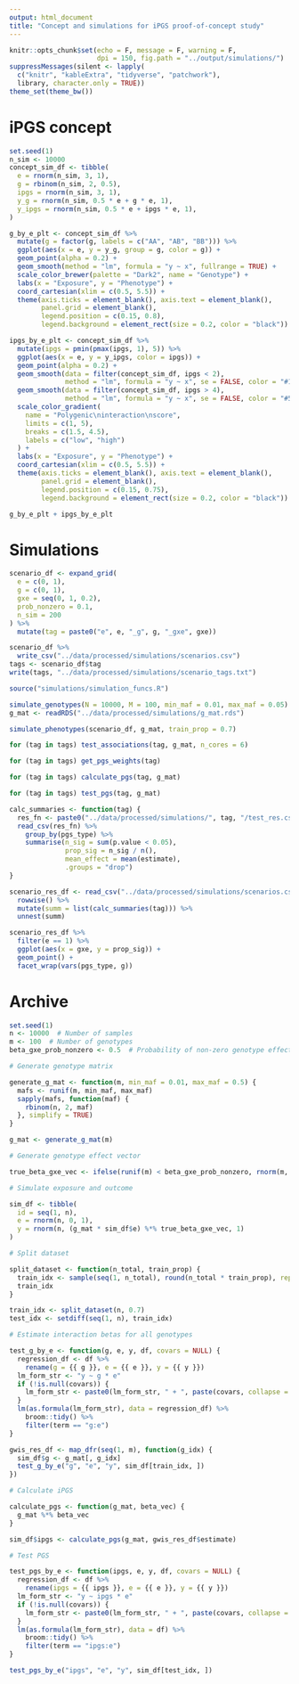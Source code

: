 ```yaml
---
output: html_document
title: "Concept and simulations for iPGS proof-of-concept study"
---
```


```r
knitr::opts_chunk$set(echo = F, message = F, warning = F, 
                      dpi = 150, fig.path = "../output/simulations/")
suppressMessages(silent <- lapply(
  c("knitr", "kableExtra", "tidyverse", "patchwork"), 
  library, character.only = TRUE))
theme_set(theme_bw())
```

# iPGS concept

```r
set.seed(1)
n_sim <- 10000
concept_sim_df <- tibble(
  e = rnorm(n_sim, 3, 1),
  g = rbinom(n_sim, 2, 0.5),
  ipgs = rnorm(n_sim, 3, 1),
  y_g = rnorm(n_sim, 0.5 * e + g * e, 1),
  y_ipgs = rnorm(n_sim, 0.5 * e + ipgs * e, 1),
)

g_by_e_plt <- concept_sim_df %>%
  mutate(g = factor(g, labels = c("AA", "AB", "BB"))) %>%
  ggplot(aes(x = e, y = y_g, group = g, color = g)) +
  geom_point(alpha = 0.2) +
  geom_smooth(method = "lm", formula = "y ~ x", fullrange = TRUE) +
  scale_color_brewer(palette = "Dark2", name = "Genotype") +
  labs(x = "Exposure", y = "Phenotype") +
  coord_cartesian(xlim = c(0.5, 5.5)) +
  theme(axis.ticks = element_blank(), axis.text = element_blank(),
        panel.grid = element_blank(),
        legend.position = c(0.15, 0.8), 
        legend.background = element_rect(size = 0.2, color = "black"))

ipgs_by_e_plt <- concept_sim_df %>%
  mutate(ipgs = pmin(pmax(ipgs, 1), 5)) %>%
  ggplot(aes(x = e, y = y_ipgs, color = ipgs)) +
  geom_point(alpha = 0.2) +
  geom_smooth(data = filter(concept_sim_df, ipgs < 2),
              method = "lm", formula = "y ~ x", se = FALSE, color = "#132B43") +
  geom_smooth(data = filter(concept_sim_df, ipgs > 4),
              method = "lm", formula = "y ~ x", se = FALSE, color = "#56B1F7") +
  scale_color_gradient(
    name = "Polygenic\ninteraction\nscore",
    limits = c(1, 5),
    breaks = c(1.5, 4.5),
    labels = c("low", "high")
  ) +
  labs(x = "Exposure", y = "Phenotype") +
  coord_cartesian(xlim = c(0.5, 5.5)) +
  theme(axis.ticks = element_blank(), axis.text = element_blank(),
        panel.grid = element_blank(),
        legend.position = c(0.15, 0.75), 
        legend.background = element_rect(size = 0.2, color = "black"))

g_by_e_plt + ipgs_by_e_plt
```

# Simulations

```r
scenario_df <- expand_grid(
  e = c(0, 1),
  g = c(0, 1),
  gxe = seq(0, 1, 0.2),
  prob_nonzero = 0.1,
  n_sim = 200
) %>%
  mutate(tag = paste0("e", e, "_g", g, "_gxe", gxe))

scenario_df %>%
  write_csv("../data/processed/simulations/scenarios.csv")
tags <- scenario_df$tag
write(tags, "../data/processed/simulations/scenario_tags.txt")
```

```r
source("simulations/simulation_funcs.R")

simulate_genotypes(N = 10000, M = 100, min_maf = 0.01, max_maf = 0.05)
g_mat <- readRDS("../data/processed/simulations/g_mat.rds")

simulate_phenotypes(scenario_df, g_mat, train_prop = 0.7)

for (tag in tags) test_associations(tag, g_mat, n_cores = 6)

for (tag in tags) get_pgs_weights(tag)

for (tag in tags) calculate_pgs(tag, g_mat)

for (tag in tags) test_pgs(tag, g_mat)
```

```r
calc_summaries <- function(tag) {
  res_fn <- paste0("../data/processed/simulations/", tag, "/test_res.csv")
  read_csv(res_fn) %>%
    group_by(pgs_type) %>%
    summarise(n_sig = sum(p.value < 0.05),
              prop_sig = n_sig / n(),
              mean_effect = mean(estimate),
              .groups = "drop")
}

scenario_res_df <- read_csv("../data/processed/simulations/scenarios.csv") %>%
  rowwise() %>%
  mutate(summ = list(calc_summaries(tag))) %>%
  unnest(summ)

scenario_res_df %>%
  filter(e == 1) %>%
  ggplot(aes(x = gxe, y = prop_sig)) +
  geom_point() +
  facet_wrap(vars(pgs_type, g))
```


# Archive

```r
set.seed(1)
n <- 10000  # Number of samples
m <- 100  # Number of genotypes
beta_gxe_prob_nonzero <- 0.5  # Probability of non-zero genotype effect

# Generate genotype matrix

generate_g_mat <- function(m, min_maf = 0.01, max_maf = 0.5) {
  mafs <- runif(m, min_maf, max_maf)
  sapply(mafs, function(maf) {
    rbinom(n, 2, maf)
  }, simplify = TRUE)
}

g_mat <- generate_g_mat(m)

# Generate genotype effect vector

true_beta_gxe_vec <- ifelse(runif(m) < beta_gxe_prob_nonzero, rnorm(m, 0, 1), 0)

# Simulate exposure and outcome

sim_df <- tibble(
  id = seq(1, n),
  e = rnorm(n, 0, 1),
  y = rnorm(n, (g_mat * sim_df$e) %*% true_beta_gxe_vec, 1)
)

# Split dataset

split_dataset <- function(n_total, train_prop) {
  train_idx <- sample(seq(1, n_total), round(n_total * train_prop), replace = FALSE)
  train_idx
}

train_idx <- split_dataset(n, 0.7)
test_idx <- setdiff(seq(1, n), train_idx)

# Estimate interaction betas for all genotypes

test_g_by_e <- function(g, e, y, df, covars = NULL) {
  regression_df <- df %>%
    rename(g = {{ g }}, e = {{ e }}, y = {{ y }})
  lm_form_str <- "y ~ g * e"
  if (!is.null(covars)) {
    lm_form_str <- paste0(lm_form_str, " + ", paste(covars, collapse = " + "))
  }
  lm(as.formula(lm_form_str), data = regression_df) %>%
    broom::tidy() %>%
    filter(term == "g:e")
}

gwis_res_df <- map_dfr(seq(1, m), function(g_idx) {
  sim_df$g <- g_mat[, g_idx]
  test_g_by_e("g", "e", "y", sim_df[train_idx, ])
})

# Calculate iPGS

calculate_pgs <- function(g_mat, beta_vec) {
  g_mat %*% beta_vec
}

sim_df$ipgs <- calculate_pgs(g_mat, gwis_res_df$estimate)

# Test PGS

test_pgs_by_e <- function(ipgs, e, y, df, covars = NULL) {
  regression_df <- df %>%
    rename(ipgs = {{ ipgs }}, e = {{ e }}, y = {{ y }})
  lm_form_str <- "y ~ ipgs * e"
  if (!is.null(covars)) {
    lm_form_str <- paste0(lm_form_str, " + ", paste(covars, collapse = " + "))
  }
  lm(as.formula(lm_form_str), data = df) %>%
    broom::tidy() %>%
    filter(term == "ipgs:e")
}

test_pgs_by_e("ipgs", "e", "y", sim_df[test_idx, ])
```

